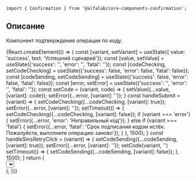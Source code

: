 

<Meta title='Компоненты|Confirmation' component={Confirmation} />

<Title>
    Confirmation ({name}@{version})
</Title>

```tsx
import { Confirmation } from '@alfalab/core-components-confirmation';
```

## Описание

Компонент подтверждения операции по коду.

<Story name='Песочница'>
    {React.createElement(() => {
        const [variant, setVariant] = useState({ value: 'success', text: 'Успешний сценарий'});
        const [value, setValue] = useState({'success': '', 'error': '', 'fatal': ''});
        const [codeChecking, setCodeChecking] = useState({'success': false, 'error': false, 'fatal': false});
        const [codeSending, setCodeSending] = useState({'success': false, 'error': false, 'fatal': false});
        const [error, setError] = useState({'success': '', 'error': '', 'fatal': ''});
        const setCode = (variant, code) => {
            setValue({...value, [variant]: code});
            setError({...error, [variant]: ''});
        }
        const handleSubmit = (variant) => {
            setCodeChecking({...codeChecking, [variant]: true});
            setError({...error, [variant]: ''});
            setTimeout(() => {
                setCodeChecking({...codeChecking, [variant]: false});
                if (variant === 'error') {
                    setError({...error, 'error': 'Неправильный код'});
                } else if (variant === 'fatal') {
                    setError({...error, 'fatal': 'Срок подписания кодом истёк. Пожалуйста, выполните операцию заново'});
                }
            }, 1500);
        }
        const handleSmsRetryClick = (variant) => {
            setCodeSending({...codeSending, [variant]: true});
            setError({...error, [variant]: ''});
            setCode(variant, '')
            setTimeout(() => {
                setCodeSending({...codeSending, [variant]: false});
            }, 1500);
        }
        return (
            <div>
                <Select
                    options={[
                        { value: 'success', text: 'Успешний сценарий'},
                        { value: 'error', text: 'Сценарий с ошибкой'},
                        { value: 'fatal', text: 'Сценарий с критичной ошибкой'}
                    ]}
                    onChange={(_, { selected }) => {
                        setVariant(selected)
                    }}
                    selected={variant}
                />
                <div style={{display: 'flex'}}>
                    {variant.value === 'success' &&
                        <div style={{display: 'flex', width: '100%', maxWidth: '375px', padding: '15px', boxSizing: 'border-box'}}>
                            <Confirmation
                                phone='+7 000 000 00 42'
                                onInputFinished={() => handleSubmit('success')}
                                onSmsRetryClick={() => handleSmsRetryClick('success')}
                                codeSending={codeSending['success']}
                                codeChecking={codeChecking['success']}
                                countdownDuration={10000}
                                code={value['success']}
                                onInputChange={(code) => setCode('success', code)}
                                alignContent={select('alignContent', ['center', 'left'], 'left')}
                                requiredCharAmount={number('requiredCharAmount', 5)}
                            />
                        </div>
                    }
                    {variant.value === 'error' &&
                        <div style={{display: 'flex', width: '100%', maxWidth: '375px', padding: '15px', boxSizing: 'border-box'}}>
                            <Confirmation
                                phone='+7 000 000 00 42'
                                onInputFinished={( ) => handleSubmit('error')}
                                onSmsRetryClick={() => handleSmsRetryClick('error')}
                                codeSending={codeSending['error']}
                                codeChecking={codeChecking['error']}
                                error={error['error']}
                                countdownDuration={10000}
                                code={value['error']}
                                onInputChange={(code) => setCode('error', code)}
                                alignContent={select('alignContent', ['center', 'left'], 'left')}
                                requiredCharAmount={number('requiredCharAmount', 5)}
                            />
                        </div>
                    }
                    {variant.value === 'fatal' &&
                        <div style={{display: 'flex', width: '100%', maxWidth: '375px', padding: '15px', boxSizing: 'border-box'}}>
                            <Confirmation
                                phone='+7 000 000 00 42'
                                onInputFinished={() => handleSubmit('fatal')}
                                onSmsRetryClick={() => handleSmsRetryClick('fatal')}
                                codeSending={codeSending['fatal']}
                                codeChecking={codeChecking['fatal']}
                                error={error['fatal']}
                                errorIsFatal={true}
                                countdownDuration={10000}
                                code={value['fatal']}
                                onInputChange={(code) => setCode('fatal', code)}
                                alignContent={select('alignContent', ['center', 'left'], 'left')}
                                requiredCharAmount={number('requiredCharAmount', 5)}
                            />
                        </div>
                    }
                </div>
            </div>
        );
    })}
</Story>

<Props of={Confirmation} />
